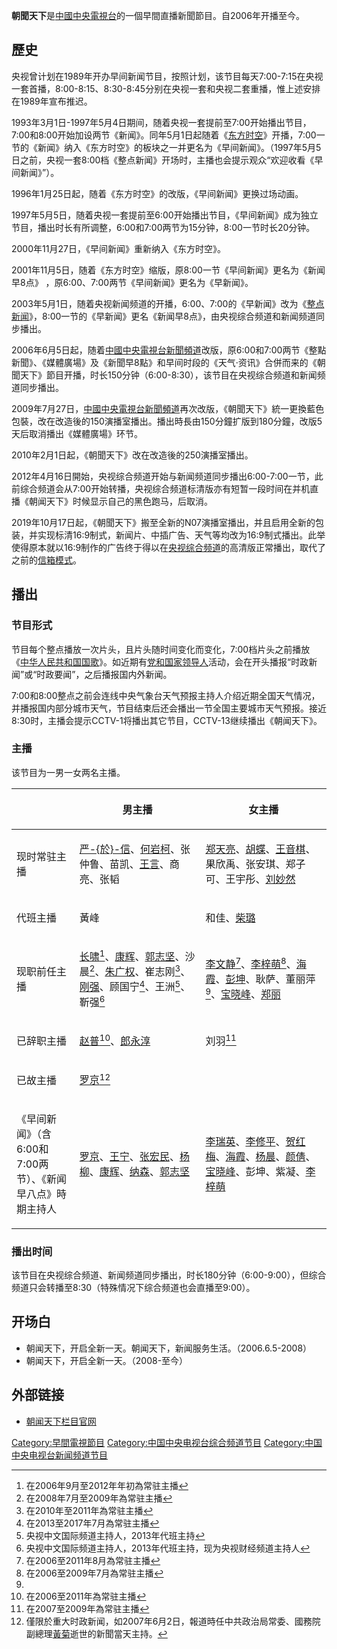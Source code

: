 {{unreferenced|time=2016-12-04T13:13:16+00:00}}
{{影集资讯
| 名称 = 朝闻天下 <br> {{lang|en|Morning News}}
| 圖片= Morning News CCTV13 600 2019.jpg
| 图说 =朝聞天下從2019年10月17日啟用的片頭（6点档）
| 分类 = [[新闻节目|新闻节目]]
| 国家 = {{PRC}}
| 製片人= [[中國中央電視台|中國中央電視台]]新聞中心
| 每集長 = 180分鐘（[[中國中央電視台新聞頻道|新聞頻道]]）<br/>150分鐘（[[中國中央電視台綜合頻道|綜合頻道]]）
| 语言 = [[普通话|普通话]]
| 标语 = 朝闻天下 开启全新一天
| 頻道= [[中國中央電視台綜合頻道|中國中央電視台綜合頻道]]<br/>[[中國中央電視台新聞頻道|中國中央電視台新聞頻道]]
| 开始 = 2006年6月5日
| 结束 = 至今
|主题曲 =《冬日晨曦》（？—2016年）
| 图像制式  =  [[1080i|1080i]]（[[16:9|16:9]] [[HDTV|HDTV]]）
}}
'''朝聞天下'''是[[中國中央電視台|中國中央電視台]]的一個早間直播新聞節目。自2006年开播至今。

==歷史==
央视曾计划在1989年开办早间新闻节目，按照计划，该节目每天7:00-7:15在央视一套首播，8:00-8:15、8:30-8:45分别在央视一套和央视二套重播，惟上述安排在1989年宣布推迟。

1993年3月1日-1997年5月4日期间，随着央视一套提前至7:00开始播出节目，7:00和8:00开始加设两节《新闻》。同年5月1日起随着《[[东方时空|东方时空]]》开播，7:00一节的《新闻》纳入《东方时空》的板块之一并更名为《早间新闻》。（1997年5月5日之前，央视一套8:00档《整点新闻》开场时，主播也会提示观众“欢迎收看《早间新闻》”）。

1996年1月25日起，随着《东方时空》的改版，《早间新闻》更换过场动画。

1997年5月5日，随着央视一套提前至6:00开始播出节目，《早间新闻》成为独立节目，播出时长有所调整，6:00和7:00两节为15分钟，8:00一节时长20分钟。

2000年11月27日，《早间新闻》重新纳入《东方时空》。

2001年11月5日，随着《东方时空》缩版，原8:00一节《早间新闻》更名为《新闻早8点》 ，原6:00、7:00两节《早间新闻》更名为《早新闻》。

2003年5月1日，随着央视新闻频道的开播，6:00、7:00的《早新闻》改为《[[新闻直播间|整点新闻]]》，8:00一节的《早新闻》更名《新闻早8点》，由央视综合频道和新闻频道同步播出。

2006年6月5日起，随着[[中國中央電視台新聞頻道|中國中央電視台新聞頻道]]改版，原6:00和7:00两节《整點新聞》、《媒體廣場》及《新聞早8點》和早间时段的《天气·资讯》合併而来的《朝聞天下》節目开播，时长150分钟（6:00-8:30），该节目在央视综合频道和新闻频道同步播出。

2009年7月27日，[[中國中央電視台新聞頻道|中國中央電視台新聞頻道]]再次改版，《朝聞天下》統一更換藍色包裝，改在改造後的150演播室播出。播出時長由150分鐘扩版到180分鐘，改版5天后取消播出《媒體廣場》环节。

2010年2月1日起，《朝聞天下》改在改造後的250演播室播出。

2012年4月16日開始，央视综合频道开始与新闻频道同步播出6:00-7:00一节，此前综合频道会从7:00开始转播，央视综合频道标清版亦有短暂一段时间在并机直播《朝闻天下》时候显示自己的黑色跑马，后取消。

2019年10月17日起，《朝聞天下》搬至全新的N07演播室播出，并且启用全新的包装，并实现标清16:9制式，新闻片、中插广告、天气等均改为16:9制式播出。此举使得原本就以16:9制作的广告终于得以在[[央视综合频道|央视综合频道]]的高清版正常播出，取代了之前的[[信箱模式|信箱模式]]。

== 播出 ==
===节目形式===
节目每个整点播放一次片头，且片头随时间变化而变化，7:00档片头之前播放《[[中华人民共和国国歌|中华人民共和国国歌]]》。如近期有[[党和国家领导人|党和国家领导人]]活动，会在开头播报“时政新闻”或“时政要闻”，之后播报国内外新闻。

7:00和8:00整点之前会连线中央气象台天气预报主持人介绍近期全国天气情况，并播报国内部分城市天气，节目结束后还会播出一节全国主要城市天气预报。接近8:30时，主播会提示CCTV-1将播出其它节目，CCTV-13继续播出《朝闻天下》。

=== 主播 ===
该节目为一男一女两名主播。

{| class="wikitable"
|-
! width="20%" | || 男主播 || 女主播
|-
! 现时常驻主播
| [[严於信|严-{於}-信]]、[[何岩柯|何岩柯]]、张仲鲁、苗凯、[[王言|王言]]、商亮、张韬
| [[郑天亮|郑天亮]]、[[胡蝶_(主播)|胡蝶]]、[[王音棋|王音棋]]、果欣禹、张安琪、郑子可、王宇彤、[[刘妙然|刘妙然]]
|-
! 代班主播
| 黃峰
| 和佳、[[柴璐|柴璐]]
|-
! 现职前任主播
| [[陈家传|长啸]]<ref>在2006年9月至2012年年初為常驻主播</ref>、[[康辉|康辉]]、[[郭志坚|郭志坚]]、沙晨<ref>在2008年7月至2009年為常驻主播</ref>、[[朱广权|朱广权]]、崔志刚<ref>在2010年至2011年為常驻主播</ref>、[[刚强|刚强]]、顾国宁<ref>在2013至2017年7月為常驻主播</ref>、王洲<ref name="#1">央视中文国际频道主持人，2013年代班主持</ref>、靳强<ref>央视中文国际频道主持人，2013年代班主持，现为央视财经频道主持人</ref>
| [[李文静|李文静]]<ref>在2006至2011年8月為常驻主播</ref>、[[李梓萌|李梓萌]]<ref>在2006至2009年7月為常驻主播</ref>、[[海霞|海霞]]、[[彭坤|彭坤]]、耿萨、董丽萍<ref name="#1"/>、[[宝晓峰|宝晓峰]]、[[郑丽|郑丽]]
|-
! 已辞职主播
| [[赵普_(主持人)|赵普]]<ref>在2006至2011年為常驻主播</ref>、[[郎永淳|郎永淳]]
| 刘羽<ref>在2007至2009年為常驻主播</ref>
|-
! 已故主播
| [[罗京|罗京]]<ref>僅限於重大时政新闻，如2007年6月2日，報道時任中共政治局常委、國務院副總理[[黃菊|黃菊]]逝世的新聞當天主持。</ref>
|
|-
! 《早间新闻》（含6:00和7:00两节）、《新闻早八点》時期主持人
| [[罗京|罗京]]、[[王宁_(男主持人)|王宁]]、[[张宏民|张宏民]]、[[杨柳|杨柳]]、[[康辉|康辉]]、[[纳森|纳森]]、[[郭志坚|郭志坚]]
| [[李瑞英|李瑞英]]、[[李修平|李修平]]、[[贺红梅|贺红梅]]、[[海霞_(主播)|海霞]]、[[杨晨|杨晨]]、[[颜倩|颜倩]]、[[宝晓峰|宝晓峰]]、彭坤、紫凝、[[李梓萌|李梓萌]]
|}

=== 播出时间 ===
该节目在央视综合频道、新闻频道同步播出，时长180分钟（6:00-9:00），但综合频道只会转播至8:30（特殊情况下综合频道也会直播至9:00）。

== 开场白 ==
*朝闻天下，开启全新一天。朝闻天下，新闻服务生活。（2006.6.5-2008）
*朝闻天下，开启全新一天。（2008-至今）

== 外部链接 ==
*[http://cctv.cntv.cn/lm/zhaowentianxia 朝闻天下栏目官网] {{Wayback|url=http://cctv.cntv.cn/lm/zhaowentianxia |date=20200217185905 }}

[[Category:早間電視節目|Category:早間電視節目]]

[[Category:中国中央电视台综合频道节目|Category:中国中央电视台综合频道节目]]
[[Category:中国中央电视台新闻频道节目|Category:中国中央电视台新闻频道节目]]